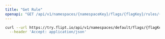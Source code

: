 ```yaml
---
title: "Get Rule"
openapi: "GET /api/v1/namespaces/{namespaceKey}/flags/{flagKey}/rules/{id}"
---
```


<RequestExample>

```bash cURL
curl --url https://try.flipt.io/api/v1/namespaces/default/flags/{flagKey}/rules/{id} \
  --header 'Accept: application/json'
```

</RequestExample>
